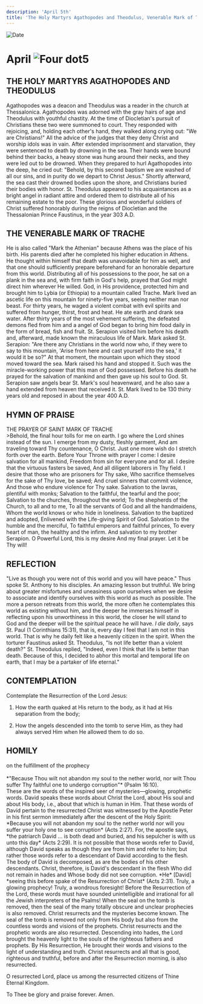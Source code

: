 ```yaml
---
description: 'April 5th'
title: 'The Holy Martyrs Agathopodes and Theodulus, Venerable Mark of Trache'
---
```


<CustomPaginator />
<RunningHead />

<Image src="/title-imprint.png" height={68} width={50} alt="Date" className="title-imprint"/>

# <div id="date">April <Image className="four-dot" src="/four-dot.png" height={15} width={15} alt="Four dot" />5</div>

## THE HOLY MARTYRS AGATHOPODES AND THEODULUS

Agathopodes was a deacon and Theodulus was a reader in the church at Thessalonica. Agathopodes was adorned with the gray hairs of age and Theodulus with youthful chastity. At the time of Diocletian's pursuit of Christians these two were summoned to court. They responded with rejoicing, and, holding each other's hand, they walked along crying out: "We are Christians!" All the advice of the judges that they deny Christ and worship idols was in vain. After extended imprisonment and starvation, they were sentenced to death by drowning in the sea. Their hands were bound behind their backs, a heavy stone was hung around their necks, and they were led out to be drowned. When they prepared to hurl Agathopodes into the deep, he cried out: "Behold, by this second baptism we are washed of all our sins, and in purity do we depart to Christ Jesus." Shortly afterward, the sea cast their drowned bodies upon the shore, and Christians buried their bodies with honor. St. Theodulus appeared to his acquaintances as a bright angel in radiant attire and ordered them to distribute all of his remaining estate to the poor. These glorious and wonderful soldiers of Christ suffered honorably during the reigns of Diocletian and the Thessalonian Prince Faustinus, in the year 303 A.D.

## THE VENERABLE MARK OF TRACHE

He is also called "Mark the Athenian" because Athens was the place of his birth. His parents died after he completed his higher education in Athens. He thought within himself that death was unavoidable for him as well, and that one should sufficiently prepare beforehand for an honorable departure from this world. Distributing all of his possessions to the poor, he sat on a plank in the sea and, with firm faith in God's help, prayed that God might direct him wherever He willed. God, in His providence, protected him and brought him to Lybia (or Ethiopia) to a mountain called Trache. Mark lived an ascetic life on this mountain for ninety-five years, seeing neither man nor beast. For thirty years, he waged a violent combat with evil spirits and suffered from hunger, thirst, frost and heat. He ate earth and drank sea water. After thirty years of the most vehement suffering, the defeated demons fled from him and a angel of God began to bring him food daily in the form of bread, fish and fruit. St. Serapion visited him before his death and, afterward, made known the miraculous life of Mark. Mark asked St. Serapion: "Are there any Christians in the world now who, if they were to say to this mountain, 'Arise from here and cast yourself into the sea,' it would it be so?" At that moment, the mountain upon which they stood moved toward the sea. Mark raised his hand and stopped it. Such was the miracle-working power that this man of God possessed. Before his death he prayed for the salvation of mankind and then gave up his soul to God. St. Serapion saw angels bear St. Mark's soul heavenward, and he also saw a hand extended from heaven that received it. St. Mark lived to be 130 thirty years old and reposed in about the year 400 A.D.


## HYMN OF PRAISE
<div style={{textAlign:'center', color:'crimson', fontWeight:'bold'}}>
THE PRAYER OF SAINT MARK OF TRACHE
</div>
>Behold, the final hour tolls for me on earth.  
I go where the Lord shines instead of the sun.  
I emerge from my dusty, fleshly garment,  
And am traveling toward Thy countenance, O Christ.  
Just one more wish do I stretch forth over the earth.  
Before Your Throne with prayer I come:  
I desire salvation for all mankind,  
Freedom from sin for everyone and for all.  
I desire that the virtuous fasters be saved,  
And all diligent laborers in Thy field.  
I desire that those who are prisoners for Thy sake,  
Who sacrifice themselves for the sake of Thy love, be saved;  
And cruel sinners that commit violence,  
And those who endure violence for Thy sake.  
Salvation to the lavras, plentiful with monks;  
Salvation to the faithful, the tearful and the poor;  
Salvation to the churches, throughout the world;  
To the shepherds of the Church, to all and to me,  
To all the servants of God and all the handmaidens,  
Whom the world knows or who hide in loneliness.  
Salvation to the baptized and adopted,  
Enlivened with the Life-giving Spirit of God.  
Salvation to the humble and the merciful,  
To faithful emperors and faithful princes,  
To every heart of man, the healthy and the infirm.  
And salvation to my brother Serapion.  
O Powerful Lord, this is my desire  
And my final prayer. Let it be Thy will!  


## REFLECTION

"Live as though you were not of this world and you will have peace." Thus spoke St. Anthony to his disciples. An amazing lesson but truthful. We bring about greater misfortunes and uneasiness upon ourselves when we desire to associate and identify ourselves with this world as much as possible. The more a person retreats from this world, the more often he contemplates this world as existing without him, and the deeper he immerses himself in reflecting upon his unworthiness in this world, the closer he will stand to God and the deeper will be the spiritual peace he will have. *I die daily*, says St. Paul (1 Corinthians 15:31), that is, every day I feel that I am not in this world. That is why he daily felt like a heavenly citizen in the spirit. When the torturer Faustinus asked St. Theodulus, "Is not life better than a violent death?" St. Theodulus replied, "Indeed, even I think that life is better than death. Because of this, I decided to abhor this mortal and temporal life on earth, that I may be a partaker of life eternal."


## CONTEMPLATION

Contemplate the Resurrection of the Lord Jesus:

1. How the earth quaked at His return to the body, as it had at His separation from the body;

2. How the angels descended into the tomb to serve Him, as they had always served Him when He allowed them to do so.


## HOMILY
<div style={{textAlign:'center', color:'crimson', fontWeight:'bold'}}>
on the fulfillment of the prophecy
</div><br />
<div style={{textAlign:'right'}}>
*"Because Thou wilt not abandon my soul to the nether world, nor wilt Thou suffer Thy faithful one to undergo corruption"* (Psalm 16:10).
</div>
These are the words of the inspired seer of mysteries—glowing, prophetic words. David speaks these words about Christ the Lord, about His soul and about His body, i.e., about that which is human in Him. That these words of David pertain to the resurrected Christ was witnessed by the Apostle Peter in his first sermon immediately after the descent of the Holy Spirit: *Because you will not abandon my soul to the nether world nor will you suffer your holy one to see corruption* (Acts 2:27). For, the apostle says, *the patriarch David ...  is both dead and buried, and his sepulcher is with us unto this day* (Acts 2:29). It is not possible that those words refer to David, although David speaks as though they are from him and refer to him; but rather those words refer to a descendant of David according to the flesh. The body of David is decomposed, as are the bodies of his other descendants. Christ, therefore, is David's descendant in the flesh Who did not remain in hades and Whose body did not see corruption. *He* [David] *seeing this before spake of the Resurrection of Christ* (Acts 2:31). Truly, a glowing prophecy! Truly, a wondrous foresight! Before the Resurrection of the Lord, these words must have sounded unintelligible and irrational for all the Jewish interpreters of the Psalms! When the seal on the tomb is removed, then the seal of the many totally obscure and unclear prophecies is also removed. Christ resurrects and the mysteries become known. The seal of the tomb is removed not only from His body but also from the countless words and visions of the prophets. Christ resurrects and the prophetic words are also resurrected. Descending into hades, the Lord brought the heavenly light to the souls of the righteous fathers and prophets. By His Resurrection, He brought their words and visions to the light of understanding and truth. Christ resurrects and all that is good, righteous and truthful, before and after the Resurrection morning, is also resurrected.

O resurrected Lord, place us among the resurrected citizens of Thine Eternal Kingdom.

To Thee be glory and praise forever. Amen.